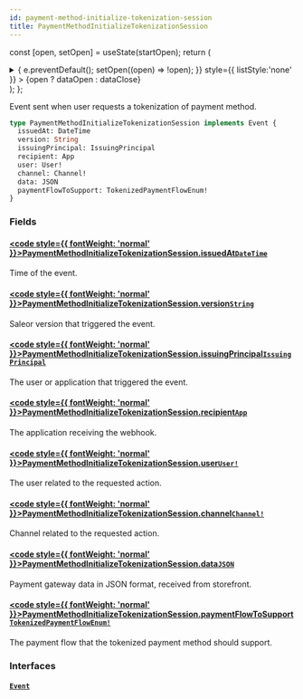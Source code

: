 ```yaml
---
id: payment-method-initialize-tokenization-session
title: PaymentMethodInitializeTokenizationSession
---
```






const [open, setOpen] = useState(startOpen);
return (
<details {...(open ? { open: true } : {})} className="details" style={{ border:'none', boxShadow:'none', background:'var(--ifm-background-color)' }}>
<summary
onClick={(e) => {
e.preventDefault();
setOpen((open) => !open);
}}
style={{ listStyle:'none' }} >
{open ? dataOpen : dataClose}
</summary>
{open && children}
</details>
);
};

Event sent when user requests a tokenization of payment method.


<Badge text="Added in Saleor 3.16" class="badge badge--secondary margin-bottom--sm" />


<FeaturePreview />

```graphql
type PaymentMethodInitializeTokenizationSession implements Event {
  issuedAt: DateTime
  version: String
  issuingPrincipal: IssuingPrincipal
  recipient: App
  user: User!
  channel: Channel!
  data: JSON
  paymentFlowToSupport: TokenizedPaymentFlowEnum!
}
```

### Fields

#### [<code style={{ fontWeight: 'normal' }}>PaymentMethodInitializeTokenizationSession.<b>issuedAt</b></code>](#)<Bullet />[`DateTime`](../../../api-reference/miscellaneous/scalars/date-time.mdx) <Badge class="badge badge--secondary" text="scalar"/> <Badge class="badge badge--secondary" text="miscellaneous"/>

Time of the event.

#### [<code style={{ fontWeight: 'normal' }}>PaymentMethodInitializeTokenizationSession.<b>version</b></code>](#)<Bullet />[`String`](../../../api-reference/miscellaneous/scalars/string.mdx) <Badge class="badge badge--secondary" text="scalar"/> <Badge class="badge badge--secondary" text="miscellaneous"/>

Saleor version that triggered the event.

#### [<code style={{ fontWeight: 'normal' }}>PaymentMethodInitializeTokenizationSession.<b>issuingPrincipal</b></code>](#)<Bullet />[`IssuingPrincipal`](../../../api-reference/miscellaneous/unions/issuing-principal.mdx) <Badge class="badge badge--secondary" text="union"/> <Badge class="badge badge--secondary" text="miscellaneous"/>

The user or application that triggered the event.

#### [<code style={{ fontWeight: 'normal' }}>PaymentMethodInitializeTokenizationSession.<b>recipient</b></code>](#)<Bullet />[`App`](../../../api-reference/apps/objects/app.mdx) <Badge class="badge badge--secondary" text="object"/> <Badge class="badge badge--secondary" text="apps"/>

The application receiving the webhook.

#### [<code style={{ fontWeight: 'normal' }}>PaymentMethodInitializeTokenizationSession.<b>user</b></code>](#)<Bullet />[`User!`](../../../api-reference/users/objects/user.mdx) <Badge class="badge badge--secondary" text="non-null"/> <Badge class="badge badge--secondary" text="object"/> <Badge class="badge badge--secondary" text="users"/>

The user related to the requested action.

#### [<code style={{ fontWeight: 'normal' }}>PaymentMethodInitializeTokenizationSession.<b>channel</b></code>](#)<Bullet />[`Channel!`](../../../api-reference/channels/objects/channel.mdx) <Badge class="badge badge--secondary" text="non-null"/> <Badge class="badge badge--secondary" text="object"/> <Badge class="badge badge--secondary" text="channels"/>

Channel related to the requested action.

#### [<code style={{ fontWeight: 'normal' }}>PaymentMethodInitializeTokenizationSession.<b>data</b></code>](#)<Bullet />[`JSON`](../../../api-reference/miscellaneous/scalars/json.mdx) <Badge class="badge badge--secondary" text="scalar"/> <Badge class="badge badge--secondary" text="miscellaneous"/>

Payment gateway data in JSON format, received from storefront.

#### [<code style={{ fontWeight: 'normal' }}>PaymentMethodInitializeTokenizationSession.<b>paymentFlowToSupport</b></code>](#)<Bullet />[`TokenizedPaymentFlowEnum!`](../../../api-reference/payments/enums/tokenized-payment-flow-enum.mdx) <Badge class="badge badge--secondary" text="non-null"/> <Badge class="badge badge--secondary" text="enum"/> <Badge class="badge badge--secondary" text="payments"/>

The payment flow that the tokenized payment method should support.

### Interfaces

#### [`Event`](../../../api-reference/miscellaneous/interfaces/event.mdx) <Badge class="badge badge--secondary" text="interface"/> <Badge class="badge badge--secondary" text="miscellaneous"/>


